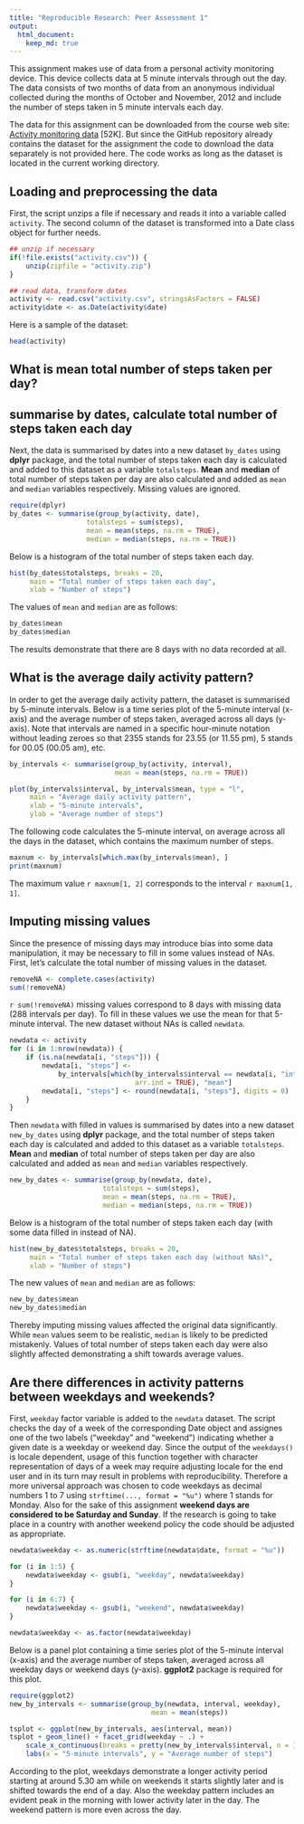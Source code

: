 ```yaml
---
title: "Reproducible Research: Peer Assessment 1"
output: 
  html_document:
    keep_md: true
---
```


This assignment makes use of data from a personal activity monitoring device. This device collects data at 5 minute intervals through out the day. The data consists of two months of data from an anonymous individual collected during the months of October and November, 2012 and include the number of steps taken in 5 minute intervals each day.

The data for this assignment can be downloaded from the course web
site: [Activity monitoring data](https://d396qusza40orc.cloudfront.net/repdata%2Fdata%2Factivity.zip) [52K]. But since the GitHub repository already contains the dataset for the assignment the code to download the data separately is not provided here. The code works as long as the dataset is located in the current working directory.

## Loading and preprocessing the data

First, the script unzips a file if necessary and reads it into a variable called `activity`. The second column of the dataset is transformed into a Date class object for further needs.

```r
## unzip if necessary
if(!file.exists("activity.csv")) {
    unzip(zipfile = "activity.zip")
}

## read data, transform dates
activity <- read.csv("activity.csv", stringsAsFactors = FALSE)
activity$date <- as.Date(activity$date)
```

Here is a sample of the dataset:

```r
head(activity)
```

## What is mean total number of steps taken per day?
## summarise by dates, calculate total number of steps taken each day

Next, the data is summarised by dates into a new dataset `by_dates` using **dplyr** package, and the total number of steps taken each day is calculated and added to this dataset as a variable `totalsteps`. **Mean** and **median** of total number of steps taken per day are also calculated and added as `mean` and `median` variables respectively. Missing values are ignored.

```r
require(dplyr)
by_dates <- summarise(group_by(activity, date), 
                   totalsteps = sum(steps), 
                   mean = mean(steps, na.rm = TRUE), 
                   median = median(steps, na.rm = TRUE))
```

Below is a histogram of the total number of steps taken each day.

```r
hist(by_dates$totalsteps, breaks = 20, 
     main = "Total number of steps taken each day",
     xlab = "Number of steps")
```

The values of `mean` and `median` are as follows:

```r
by_dates$mean
by_dates$median
```

The results demonstrate that there are 8 days with no data recorded at all.

## What is the average daily activity pattern?

In order to get the average daily activity pattern, the dataset is summarised by 5-minute intervals. Below is a time series plot of the 5-minute interval (x-axis) and the average number of steps taken, averaged across all days (y-axis). Note that intervals are named in a specific hour-minute notation without leading zeroes so that 2355 stands for 23.55 (or 11.55 pm), 5 stands for 00.05 (00.05 am), etc.  

```r
by_intervals <- summarise(group_by(activity, interval),
                          mean = mean(steps, na.rm = TRUE))

plot(by_intervals$interval, by_intervals$mean, type = "l",
     main = "Average daily activity pattern",
     xlab = "5-minute intervals", 
     ylab = "Average number of steps")
```

The following code calculates the 5-minute interval, on average across all the days in the dataset, which contains the maximum number of steps.

```r
maxnum <- by_intervals[which.max(by_intervals$mean), ]
print(maxnum)
```

The maximum value `r maxnum[1, 2]` corresponds to the interval `r maxnum[1, 1]`.

## Imputing missing values

Since the presence of missing days may introduce bias into some data manipulation, it may be necessary to fill in some values instead of NAs. First, let's calculate the total number of missing values in the dataset.

```r
removeNA <- complete.cases(activity)
sum(!removeNA)

```

`r sum(!removeNA)` missing values correspond to 8 days with missing data (288 intervals per day). To fill in these values we use the mean for that 5-minute interval. The new dataset without NAs is called `newdata`.

```r
newdata <- activity
for (i in 1:nrow(newdata)) {
    if (is.na(newdata[i, "steps"])) {
        newdata[i, "steps"] <- 
            by_intervals[which(by_intervals$interval == newdata[i, "interval"],
                               arr.ind = TRUE), "mean"]
        newdata[i, "steps"] <- round(newdata[i, "steps"], digits = 0)
    }
}
```

Then `newdata` with filled in values is summarised by dates into a new dataset `new_by_dates` using **dplyr** package, and the total number of steps taken each day is calculated and added to this dataset as a variable `totalsteps`. **Mean** and **median** of total number of steps taken per day are also calculated and added as `mean` and `median` variables respectively.

```r
new_by_dates <- summarise(group_by(newdata, date), 
                       totalsteps = sum(steps), 
                       mean = mean(steps, na.rm = TRUE), 
                       median = median(steps, na.rm = TRUE))
```

Below is a histogram of the total number of steps taken each day (with some data filled in instead of NA).

```r
hist(new_by_dates$totalsteps, breaks = 20, 
     main = "Total number of steps taken each day (without NAs)",
     xlab = "Number of steps")
```

The new values of `mean` and `median` are as follows:

```r
new_by_dates$mean
new_by_dates$median
```

Thereby imputing missing values affected the original data significantly. While `mean` values seem to be realistic, `median` is likely to be predicted  mistakenly. Values of total number of steps taken each day were also slightly affected demonstrating a shift towards average values.

## Are there differences in activity patterns between weekdays and weekends?

First, `weekday` factor variable is added to the `newdata` dataset. The script checks the day of a week of the corresponding Date object and assignes one of the two labels ("weekday" and "weekend") indicating whether a given date is a weekday or weekend day. Since the output of the `weekdays()` is locale dependent, usage of this function together with character representation of days of a week may require adjusting locale for the end user and in its turn may result in problems with reproducibility. Therefore a more universal approach was chosen to code weekdays as decimal numbers 1 to 7 using `strftime(..., format = "%u")` where 1 stands for Monday. Also for the sake of this assignment **weekend days are considered to be Saturday and Sunday**. If the research is going to take place in a country with another weekend policy the code should be adjusted as appropriate.


```r
newdata$weekday <- as.numeric(strftime(newdata$date, format = "%u"))

for (i in 1:5) {
    newdata$weekday <- gsub(i, "weekday", newdata$weekday)
}

for (i in 6:7) {
    newdata$weekday <- gsub(i, "weekend", newdata$weekday)
}

newdata$weekday <- as.factor(newdata$weekday)
```

Below is a panel plot containing a time series plot of the 5-minute interval (x-axis) and the average number of steps taken, averaged across all weekday days or weekend days (y-axis). **ggplot2** package is required for this plot.

```r
require(ggplot2)
new_by_intervals <- summarise(group_by(newdata, interval, weekday), 
                                   mean = mean(steps))

tsplot <- ggplot(new_by_intervals, aes(interval, mean))
tsplot + geom_line() + facet_grid(weekday ~ .) + 
    scale_x_continuous(breaks = pretty(new_by_intervals$interval, n = 12)) + 
    labs(x = "5-minute intervals", y = "Average number of steps")
```

According to the plot, weekdays demonstrate a longer activity period starting at around 5.30 am while on weekends it starts slightly later and is shifted towards the end of a day. Also the weekday pattern includes an evident peak in the morning with lower activity later in the day. The weekend pattern is more even across the day.

